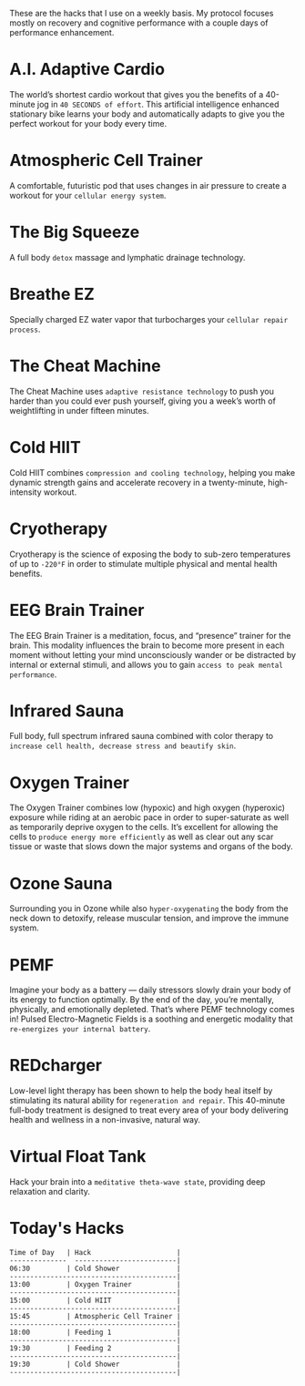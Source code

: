 <div>

These are the hacks that I use on a weekly basis. My protocol focuses mostly on recovery and cognitive performance with a couple days of performance enhancement. 

# A.I. Adaptive Cardio

The world’s shortest cardio workout that gives you the benefits of a 40-minute jog in `40 SECONDS of effort`. This artificial intelligence enhanced stationary bike learns your body and automatically adapts to give you the perfect workout for your body every time.

# Atmospheric Cell Trainer

A comfortable, futuristic pod that uses changes in air pressure to create a workout for your `cellular energy system`.

# The Big Squeeze

A full body `detox` massage and lymphatic drainage technology.

# Breathe EZ

Specially charged EZ water vapor that turbocharges your `cellular repair process`.

# The Cheat Machine

The Cheat Machine uses `adaptive resistance technology` to push you harder than you could ever push yourself, giving you a week’s worth of weightlifting in under fifteen minutes.

# Cold HIIT 

Cold HIIT combines `compression and cooling technology`, helping you make dynamic strength gains and accelerate recovery in a twenty-minute, high-intensity workout.

# Cryotherapy

Cryotherapy is the science of exposing the body to sub-zero temperatures of up to `-220°F` in order to stimulate multiple physical and mental health benefits.

# EEG Brain Trainer

The EEG Brain Trainer is a meditation, focus, and “presence” trainer for the brain. This modality influences the brain to become more present in each moment without letting your mind unconsciously wander or be distracted by internal or external stimuli, and allows you to gain `access to peak mental performance`.

# Infrared Sauna

Full body, full spectrum infrared sauna combined with color therapy to `increase cell health, decrease stress and beautify skin`.

# Oxygen Trainer

The Oxygen Trainer combines low (hypoxic) and high oxygen (hyperoxic) exposure while riding at an aerobic pace in order to super-saturate as well as temporarily deprive oxygen to the cells. It’s excellent for allowing the cells to `produce energy more efficiently` as well as clear out any scar tissue or waste that slows down the major systems and organs of the body.

# Ozone Sauna

Surrounding you in Ozone while also `hyper-oxygenating` the body from the neck down to detoxify, release muscular tension, and improve the immune system.

# PEMF

Imagine your body as a battery — daily stressors slowly drain your body of its energy to function optimally. By the end of the day, you’re mentally, physically, and emotionally depleted. That’s where PEMF technology comes in! Pulsed Electro-Magnetic Fields is a soothing and energetic modality that `re-energizes your internal battery`.

# REDcharger

Low-level light therapy has been shown to help the body heal itself by stimulating its natural ability for `regeneration and repair`. This 40-minute full-body treatment is designed to treat every area of your body delivering health and wellness in a non-invasive, natural way.

# Virtual Float Tank

Hack your brain into a `meditative theta-wave state`, providing deep relaxation and clarity.

# Today's Hacks

```
Time of Day   | Hack                     | 
--------------  -------------------------|  
06:30         | Cold Shower              |
-----------------------------------------|
13:00         | Oxygen Trainer           |
-----------------------------------------|
15:00         | Cold HIIT                |
-----------------------------------------| 
15:45         | Atmospheric Cell Trainer | 
-----------------------------------------| 
18:00         | Feeding 1                | 
-----------------------------------------|
19:30         | Feeding 2                |
-----------------------------------------|
19:30         | Cold Shower              |
-----------------------------------------|
```

</div>